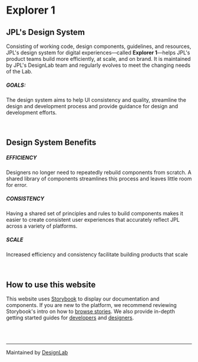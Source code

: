 
<Meta title="Introduction" />

# Explorer 1

## JPL's Design System

Consisting of working code, design components, guidelines, and resources, JPL's design system for digital experiences—called **Explorer 1**—helps JPL's product teams build more efficiently, at scale, and on brand. It is maintained by JPL's DesignLab team and regularly evolves to meet the changing needs of the Lab.

##### GOALS:

The design system aims to help UI consistency and quality, streamline the design and development process and provide guidance for design and development efforts.

<br />

## Design System Benefits

##### EFFICIENCY

Designers no longer need to repeatedly rebuild components from scratch. A shared library of components streamlines this process and leaves little room for error.

##### CONSISTENCY

Having a shared set of principles and rules to build components makes it easier to create consistent user experiences that accurately reflect JPL across a variety of platforms.

##### SCALE

Increased efficiency and consistency facilitate building products that scale

<br />

## How to use this website

This website uses [Storybook](https://storybook.js.org/) to display our documentation and components. If you are new to the platform, we recommend reviewing Storybook's intro on how to [browse stories](https://storybook.js.org/docs/html/get-started/browse-stories). We also provide in-depth getting started guides for [developers](?path=/docs/getting-started-developer--docs) and [designers](?path=/docs/getting-started-designer--docs).

<br />
<br />

---

Maintained by [DesignLab](https://www.behance.net/JPL-DesignLab)
